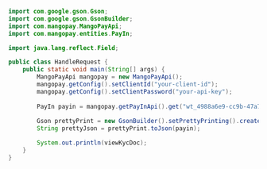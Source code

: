   
```java Java  
import com.google.gson.Gson;
import com.google.gson.GsonBuilder;
import com.mangopay.MangoPayApi;
import com.mangopay.entities.PayIn;

import java.lang.reflect.Field;

public class HandleRequest {
    public static void main(String[] args) {
        MangoPayApi mangopay = new MangoPayApi();
        mangopay.getConfig().setClientId("your-client-id");
        mangopay.getConfig().setClientPassword("your-api-key");
        
        PayIn payin = mangopay.getPayInApi().get("wt_4988a6e9-cc9b-47a7-a754-1f7e3eed8365");
        
        Gson prettyPrint = new GsonBuilder().setPrettyPrinting().create();
        String prettyJson = prettyPrint.toJson(payin);

        System.out.println(viewKycDoc);
    }
}  
```